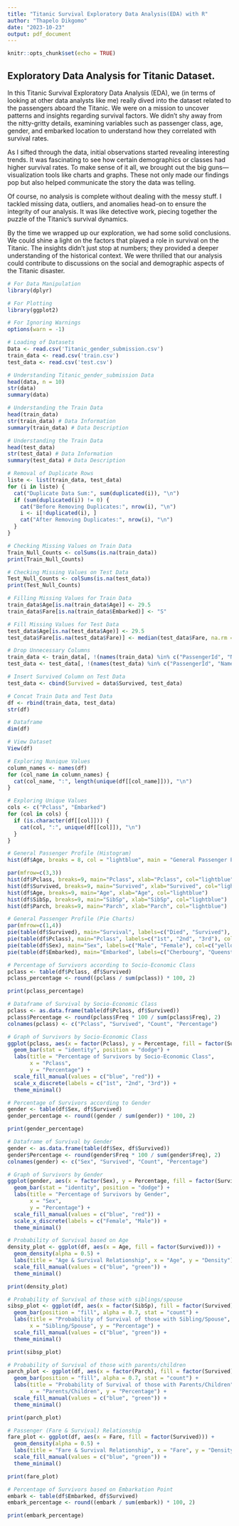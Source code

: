 ---
title: "Titanic Survival Exploratory Data Analysis(EDA) with R"
author: "Thapelo Dikgomo"
date: "2023-10-23"
output: pdf_document
---

```{r setup, include=FALSE}
knitr::opts_chunk$set(echo = TRUE)
```

## Exploratory Data Analysis for Titanic Dataset.

In this Titanic Survival Exploratory Data Analysis (EDA), we (in terms of looking at other data analysts like me) really dived into the dataset related to the passengers aboard the Titanic. We were on a mission to uncover patterns and insights regarding survival factors. We didn't shy away from the nitty-gritty details, examining variables such as passenger class, age, gender, and embarked location to understand how they correlated with survival rates.

As I sifted through the data, initial observations started revealing interesting trends. It was fascinating to see how certain demographics or classes had higher survival rates. To make sense of it all, we brought out the big guns—visualization tools like charts and graphs. These not only made our findings pop but also helped communicate the story the data was telling.

Of course, no analysis is complete without dealing with the messy stuff. I tackled missing data, outliers, and anomalies head-on to ensure the integrity of our analysis. It was like detective work, piecing together the puzzle of the Titanic's survival dynamics.

By the time we wrapped up our exploration, we had some solid conclusions. We could shine a light on the factors that played a role in survival on the Titanic. The insights didn't just stop at numbers; they provided a deeper understanding of the historical context. We were thrilled that our analysis could contribute to discussions on the social and demographic aspects of the Titanic disaster.

```{r Importing of Libraries}

# For Data Manipulation
library(dplyr)

# For Plotting
library(ggplot2)

# For Ignoring Warnings
options(warn = -1)

```
```{r Data Ingestion}

# Loading of Datasets
Data <- read.csv('Titanic_gender_submission.csv')
train_data <- read.csv('train.csv')
test_data <- read.csv('test.csv')

```


```{r Data Understanding}

# Understanding Titanic_gender_submission Data
head(data, n = 10)
str(data)
summary(data)

# Understanding the Train Data
head(train_data)
str(train_data) # Data Information
summary(train_data) # Data Description

# Understanding the Train Data
head(test_data) 
str(test_data) # Data Information
summary(test_data) # Data Description

```

```{r Data Preparation}

# Removal of Duplicate Rows
liste <- list(train_data, test_data)
for (i in liste) {
  cat("Duplicate Data Sum:", sum(duplicated(i)), "\n")
  if (sum(duplicated(i)) != 0) {
    cat("Before Removing Duplicates:", nrow(i), "\n")
    i <- i[!duplicated(i), ]
    cat("After Removing Duplicates:", nrow(i), "\n")
  }
}

# Checking Missing Values on Train Data
Train_Null_Counts <- colSums(is.na(train_data))
print(Train_Null_Counts)

# Checking Missing Values on Test Data
Test_Null_Counts <- colSums(is.na(test_data))
print(Test_Null_Counts)

# Filling Missing Values for Train Data
train_data$Age[is.na(train_data$Age)] <- 29.5
train_data$Fare[is.na(train_data$Embarked)] <- "S"

# Fill Missing Values for Test Data
test_data$Age[is.na(test_data$Age)] <- 29.5
test_data$Fare[is.na(test_data$Fare)] <- median(test_data$Fare, na.rm = TRUE)

# Drop Unnecessary Columns
train_data <- train_data[, !(names(train_data) %in% c("PassengerId", "Name", "Ticket", "Cabin"))]
test_data <- test_data[, !(names(test_data) %in% c("PassengerId", "Name", "Ticket", "Cabin"))]

# Insert Survived Column on Test Data
test_data <- cbind(Survived = data$Survived, test_data)

# Concat Train Data and Test Data
df <- rbind(train_data, test_data)
str(df)

# Dataframe
dim(df)

# View Dataset
View(df)
```

```{r Nunique and Unique Values}

# Exploring Nunique Values
column_names <- names(df)
for (col_name in column_names) {
  cat(col_name, ":", length(unique(df[[col_name]])), "\n")
}

# Exploring Unique Values
cols <- c("Pclass", "Embarked")
for (col in cols) {
  if (is.character(df[[col]])) {
    cat(col, ":", unique(df[[col]]), "\n")
  }
}

```

```{r Exploratory Data Analysis}

# General Passenger Profile (Histogram)
hist(df$Age, breaks = 8, col = "lightblue", main = "General Passenger Profile", xlab = "Age")

par(mfrow=c(3,3))
hist(df$Pclass, breaks=9, main="Pclass", xlab="Pclass", col="lightblue")
hist(df$Survived, breaks=9, main="Survived", xlab="Survived", col="lightblue")
hist(df$Age, breaks=9, main="Age", xlab="Age", col="lightblue")
hist(df$SibSp, breaks=9, main="SibSp", xlab="SibSp", col="lightblue")
hist(df$Parch, breaks=9, main="Parch", xlab="Parch", col="lightblue")

# General Passenger Profile (Pie Charts)
par(mfrow=c(1,4))
pie(table(df$Survived), main="Survival", labels=c("Died", "Survived"), col=c("red", "blue"))
pie(table(df$Pclass), main="Pclass", labels=c("1st", "2nd", "3rd"), col=c("yellow", "red", "blue"))
pie(table(df$Sex), main="Sex", labels=c("Male", "Female"), col=c("yellow", "red"))
pie(table(df$Embarked), main="Embarked", labels=c("Cherbourg", "Queenstown", "Southampton"), col=c("yellow", "red", "blue"))

# Percentage of Survivors according to Socio-Economic Class
pclass <- table(df$Pclass, df$Survived)
pclass_percentage <- round((pclass / sum(pclass)) * 100, 2)

print(pclass_percentage)

# Dataframe of Survival by Socio-Economic Class
pclass <- as.data.frame(table(df$Pclass, df$Survived))
pclass$Percentage <- round(pclass$Freq * 100 / sum(pclass$Freq), 2)
colnames(pclass) <- c("Pclass", "Survived", "Count", "Percentage")

# Graph of Survivors by Socio-Economic Class
ggplot(pclass, aes(x = factor(Pclass), y = Percentage, fill = factor(Survived))) +
  geom_bar(stat = "identity", position = "dodge") +
  labs(title = "Percentage of Survivors by Socio-Economic Class",
       x = "Pclass",
       y = "Percentage") +
  scale_fill_manual(values = c("blue", "red")) +
  scale_x_discrete(labels = c("1st", "2nd", "3rd")) +
  theme_minimal()

# Percentage of Survivors according to Gender
gender <- table(df$Sex, df$Survived)
gender_percentage <- round((gender / sum(gender)) * 100, 2)

print(gender_percentage)

# Dataframe of Survival by Gender
gender <- as.data.frame(table(df$Sex, df$Survived))
gender$Percentage <- round(gender$Freq * 100 / sum(gender$Freq), 2)
colnames(gender) <- c("Sex", "Survived", "Count", "Percentage")

# Graph of Survivors by Gender
ggplot(gender, aes(x = factor(Sex), y = Percentage, fill = factor(Survived))) +
  geom_bar(stat = "identity", position = "dodge") +
  labs(title = "Percentage of Survivors by Gender",
       x = "Sex",
       y = "Percentage") +
  scale_fill_manual(values = c("blue", "red")) +
  scale_x_discrete(labels = c("Female", "Male")) +
  theme_minimal()

# Probability of Survival based on Age
density_plot <- ggplot(df, aes(x = Age, fill = factor(Survived))) +
  geom_density(alpha = 0.5) +
  labs(title = "Age & Survival Relationship", x = "Age", y = "Density") +
  scale_fill_manual(values = c("blue", "green")) +
  theme_minimal()

print(density_plot)

# Probability of Survival of those with siblings/spouse
sibsp_plot <- ggplot(df, aes(x = factor(SibSp), fill = factor(Survived))) +
  geom_bar(position = "fill", alpha = 0.7, stat = "count") +
  labs(title = "Probability of Survival of those with Sibling/Spouse", 
       x = "Sibling/Spouse", y = "Percentage") +
  scale_fill_manual(values = c("blue", "green")) +
  theme_minimal()

print(sibsp_plot)

# Probability of Survival of those with parents/children
parch_plot <- ggplot(df, aes(x = factor(Parch), fill = factor(Survived))) +
  geom_bar(position = "fill", alpha = 0.7, stat = "count") +
  labs(title = "Probability of Survival of those with Parents/Children", 
       x = "Parents/Children", y = "Percentage") +
  scale_fill_manual(values = c("blue", "green")) +
  theme_minimal()

print(parch_plot)

# Passenger (Fare & Survival) Relationship
fare_plot <- ggplot(df, aes(x = Fare, fill = factor(Survived))) +
  geom_density(alpha = 0.5) +
  labs(title = "Fare & Survival Relationship", x = "Fare", y = "Density") +
  scale_fill_manual(values = c("blue", "green")) +
  theme_minimal()

print(fare_plot)

# Percentage of Survivors based on Embarkation Point
embark <- table(df$Embarked, df$Survived)
embark_percentage <- round((embark / sum(embark)) * 100, 2)

print(embark_percentage)

```